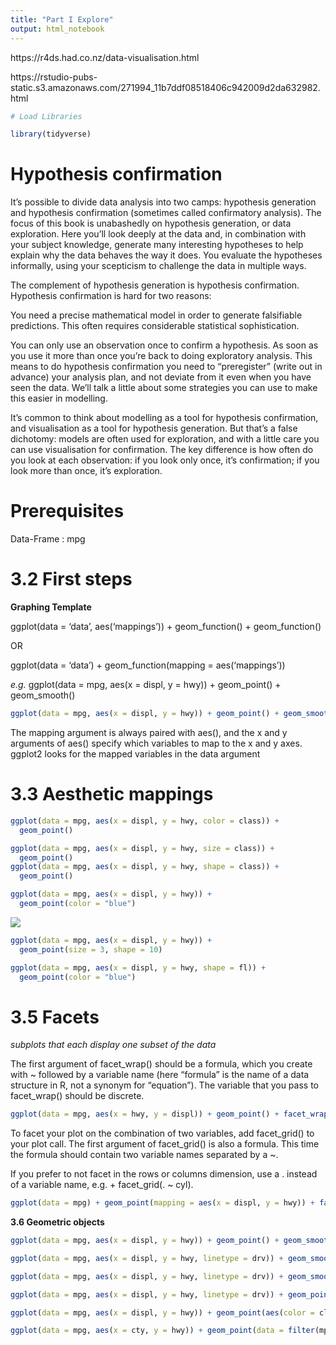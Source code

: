 ```yaml
---
title: "Part I Explore"
output: html_notebook
---
```

https://r4ds.had.co.nz/data-visualisation.html

https://rstudio-pubs-static.s3.amazonaws.com/271994_11b7ddf08518406c942009d2da632982.html

```r
# Load Libraries

library(tidyverse)


```



# Hypothesis confirmation

It’s possible to divide data analysis into two camps: hypothesis generation and hypothesis confirmation (sometimes called confirmatory analysis). The focus of this book is unabashedly on hypothesis generation, or data exploration. Here you’ll look deeply at the data and, in combination with your subject knowledge, generate many interesting hypotheses to help explain why the data behaves the way it does. You evaluate the hypotheses informally, using your scepticism to challenge the data in multiple ways.

The complement of hypothesis generation is hypothesis confirmation. Hypothesis confirmation is hard for two reasons:

You need a precise mathematical model in order to generate falsifiable predictions. This often requires considerable statistical sophistication.

You can only use an observation once to confirm a hypothesis. As soon as you use it more than once you’re back to doing exploratory analysis. This means to do hypothesis confirmation you need to “preregister” (write out in advance) your analysis plan, and not deviate from it even when you have seen the data. We’ll talk a little about some strategies you can use to make this easier in modelling.

It’s common to think about modelling as a tool for hypothesis confirmation, and visualisation as a tool for hypothesis generation. But that’s a false dichotomy: models are often used for exploration, and with a little care you can use visualisation for confirmation. The key difference is how often do you look at each observation: if you look only once, it’s confirmation; if you look more than once, it’s exploration.

# Prerequisites

Data-Frame : mpg

# 3.2 First steps

**Graphing Template**

ggplot(data = 'data', aes('mappings')) + geom_function() + geom_function()

OR

ggplot(data = 'data') + geom_function(mapping = aes('mappings'))

*e.g.*
ggplot(data = mpg, aes(x = displ, y = hwy)) + geom_point() + geom_smooth()


```r
ggplot(data = mpg, aes(x = displ, y = hwy)) + geom_point() + geom_smooth()

```

 The mapping argument is always paired with aes(), and the x and y arguments of aes() specify which variables to map to the x and y axes. ggplot2 looks for the mapped variables in the data argument
 


# 3.3 Aesthetic mappings

```r
ggplot(data = mpg, aes(x = displ, y = hwy, color = class)) + 
  geom_point()
```


```r
ggplot(data = mpg, aes(x = displ, y = hwy, size = class)) + 
  geom_point()
ggplot(data = mpg, aes(x = displ, y = hwy, shape = class)) + 
  geom_point()
```


```r
ggplot(data = mpg, aes(x = displ, y = hwy)) + 
  geom_point(color = "blue")
```

![](C:/learning_github/coding_data/coursera/statistics_with_r/r_for_ds/shapes-1.png)

```r
ggplot(data = mpg, aes(x = displ, y = hwy)) + 
  geom_point(size = 3, shape = 10)
```


```r
ggplot(data = mpg, aes(x = displ, y = hwy, shape = fl)) + 
  geom_point(color = "blue")
```



# 3.5 Facets

*subplots that each display one subset of the data*

The first argument of facet_wrap() should be a formula, which you create with ~ followed by a variable name (here “formula” is the name of a data structure in R, not a synonym for “equation”). The variable that you pass to facet_wrap() should be discrete.

```r
ggplot(data = mpg, aes(x = hwy, y = displ)) + geom_point() + facet_wrap(~ class, nrow = 2)
```

To facet your plot on the combination of two variables, add facet_grid() to your plot call. The first argument of facet_grid() is also a formula. This time the formula should contain two variable names separated by a ~.

If you prefer to not facet in the rows or columns dimension, use a . instead of a variable name, e.g. + facet_grid(. ~ cyl).

```r
ggplot(data = mpg) + geom_point(mapping = aes(x = displ, y = hwy)) + facet_grid(drv~ class)
```




**3.6 Geometric objects**

```r
ggplot(data = mpg, aes(x = displ, y = hwy)) + geom_point() + geom_smooth(se = FALSE)
```

```r
ggplot(data = mpg, aes(x = displ, y = hwy, linetype = drv)) + geom_smooth()
```

```r
ggplot(data = mpg, aes(x = displ, y = hwy, linetype = drv)) + geom_smooth(show.legend = FALSE)

```

```r
ggplot(data = mpg, aes(x = displ, y = hwy, linetype = drv)) + geom_point(aes(color = class)) + geom_smooth()

```

```r
ggplot(data = mpg, aes(x = displ, y = hwy)) + geom_point(aes(color = class)) + geom_smooth()

```


```r
ggplot(data = mpg, aes(x = cty, y = hwy)) + geom_point(data = filter(mpg, class == "subcompact" | class == "suv")) + geom_smooth(data = filter(mpg, class == "subcompact" | class == "suv"), se = FALSE)
                                                                                                         
```







































 
 
 
 
 
 
 
 
 
 
 
 
 
 
 
 
 
 
 
 
 
 
 
 
 
 
 
 
 
 
 
 
 
 
 
 
 
 
 
 
 
 
 
 
 
 
 
 
 
 
 
 
 
 
 
 
 
 
 
 
 
 
 
 
 
 
 
 
 
 
 
 
 
 
 
 
 